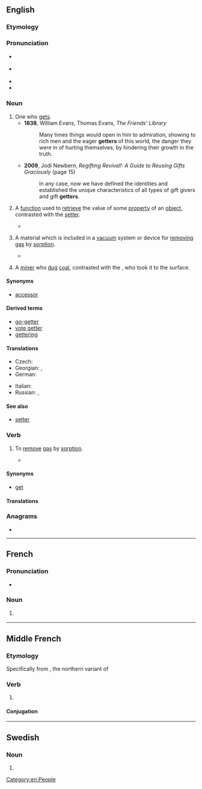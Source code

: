 {{also|Getter}}
==English==

===Etymology===
{{suffix|en|get|er}}

===Pronunciation===
* {{a|RP}} {{IPA|en|/ˈɡɛtə/}}
* {{a|GA}} {{IPA|en|/ˈɡɛtə(ɹ)/|/-ɾə(ɹ)/}}
* {{rhymes|en|ɛtə|ɛtə(ɹ)}}
* {{hyphenation|en|get|ter}}

===Noun===
{{en-noun}}

# One who [[get]]s.
#* '''1838''', William Evans, Thomas Evans, ''The Friends' Library''
#*: Many times things would open in him to admiration, showing to rich men and the eager '''getters''' of this world, the danger they were in of hurting themselves, by hindering their growth in the truth.
#* '''2009''', Jodi Newbern, ''Regifting Revival!: A Guide to Reusing Gifts Graciously'' (page 15)
#*: In any case, now we have defined the identities and established the unique characteristics of all types of gift givers and gift '''getters'''.
# {{lb|en|object-oriented programming}} A [[function]] used to [[retrieve]] the value of some [[property]] of an [[object]], contrasted with the [[setter]].
#* {{quote-book
|en
|year=2002
|author=James Steven Perry
|title=Java Management Extensions
|chapter=2
|isbn=0596002459
|page=47
|passage=A proper '''getter''' must return the type of its attribute.}}
# {{lb|en|sciences}} A material which is included in a [[vacuum]] system or device for [[removing]] [[gas]] by [[sorption]].
#* {{quote-book
|en
|year=1979
|author=G. L. Weissler and Robert Warner Carlson
|title=Vacuum Physics and Technology
|chapter=5
|isbn=0124759149
|pages=194-195
|passage=Titanium has become the preferred '''getter''' for general vacuum-pumping applications because of its relatively high vapor pressure characteristic and its broad spectrum chemical reactivity.}}
# {{lb|en|mining|historical}} A [[miner]] who [[dig|dug]] [[coal]], contrasted with the {{m|en|putter}}, who took it to the surface.

====Synonyms====
* {{sense|computing}} [[accessor]]

====Derived terms====
* [[go-getter]]
* [[vote getter]]
* [[gettering]]

====Translations====
{{trans-top|absorbing material}}
* Czech: {{t+|cs|getr|m}}
* Georgian: {{t|ka|გაზთმშთანთქავი}}, {{t|ka|გეტერი}}
* German: {{t|de|Getter|m}}
{{trans-mid}}
* Italian: {{t|it|getter|m}}
* Russian: {{t+|ru|геттер|m}}, {{t+|ru|газопоглотитель|m}}
{{trans-bottom}}

====See also====
* [[setter]]

===Verb===
{{en-verb}}

# {{lb|en|sciences}} To [[remove]] [[gas]] by [[sorption]].
#* {{quote-book
|en
|year=2003
|author=John F. O'Hanlon
|title=A Users Guide to Vacuum Technology
|chapter=14
|isbn=0471270520
|page=247
|passage=Many reactive metals rapidly pump large quantities of active gases because they '''getter''' (react with) the gases.}}

====Synonyms====
* [[get]]

====Translations====
{{trans-top|to remove gas by sorption}}
{{trans-mid}}
{{trans-bottom}}

===Anagrams===
* {{anagrams|en|a=eegrtt|treget}}

[[Category:en:People]]

----

==French==

===Pronunciation===
* {{audio|fr|LL-Q150 (fra)-LoquaxFR-getter.wav|Audio}}

===Noun===
{{fr-noun|m}}
# {{lb|fr|object-oriented}} {{l|en|getter}}

----

==Middle French==

===Etymology===
Specifically from {{der|frm|fro|geter}}, the northern variant of {{m|fro|jeter||to throw}}

===Verb===
{{head|frm|verb}}

# {{alternative form of|frm|iecter}}

====Conjugation====
{{frm-conj-er|gett}}

----

==Swedish==

===Noun===
{{head|sv|noun form}}

# {{sv-noun-form-indef-pl|get}}